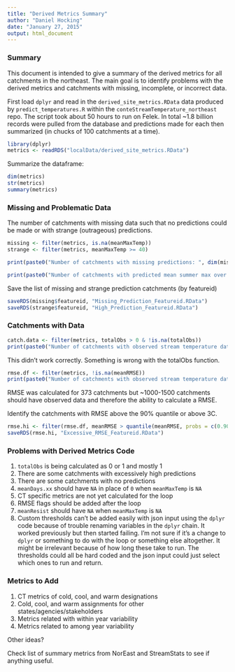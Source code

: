 ```yaml
---
title: "Derived Metrics Summary"
author: "Daniel Hocking"
date: "January 27, 2015"
output: html_document
---
```


### Summary

This document is intended to give a summary of the derived metrics for all catchments in the northeast. The main goal is to identify problems with the derived metrics and catchments with missing, incomplete, or incorrect data.

First load `dplyr` and read in the `derived_site_metrics.RData` data produced by `predict_temperatures.R` within the `conteStreamTemperature_northeast` repo. The script took about 50 hours to run on Felek. In total ~1.8 billion records were pulled from the database and predictions made for each then summarized (in chucks of 100 catchments at a time).

```r
library(dplyr)
metrics <- readRDS("localData/derived_site_metrics.RData")
```

Summarize the dataframe:

```r
dim(metrics)
str(metrics)
summary(metrics)
```

### Missing and Problematic Data

The number of catchments with missing data such that no predictions could be made or with strange (outrageous) predictions.

```r
missing <- filter(metrics, is.na(meanMaxTemp))
strange <- filter(metrics, meanMaxTemp >= 40)

print(paste0("Number of catchments with missing predictions: ", dim(missing)[1], " of ", dim(metrics)[1], " catchments (", signif(100*(dim(missing)[1])/(dim(metrics)[1]), dig=2), "%)"))

print(paste0("Number of catchments with predicted mean summer max over 40 C: ", dim(strange)[1], " of ", dim(metrics)[1], " catchments (", signif(100*(dim(strange)[1])/(dim(metrics)[1]), dig=2), "%)"))
```

Save the list of missing and strange prediction catchments (by featureid)

```r
saveRDS(missing$featureid, "Missing_Prediction_Featureid.RData")
saveRDS(strange$featureid, "High_Prediction_Featureid.RData")
```

### Catchments with Data

```r
catch.data <- filter(metrics, totalObs > 0 & !is.na(totalObs))
print(paste0("Number of catchments with observed stream temperature data: ", dim(catch.data)[1], " of ", dim(metrics)[1], " catchments (", signif(100*(dim(catch.data)[1])/(dim(metrics)[1]), dig=2), "%)"))
```

This didn't work correctly. Something is wrong with the totalObs function.

```r
rmse.df <- filter(metrics, !is.na(meanRMSE))
print(paste0("Number of catchments with observed stream temperature data: ", dim(rmse.df)[1], " of ", dim(metrics)[1], " catchments (", signif(100*(dim(rmse.df)[1])/(dim(metrics)[1]), dig=2), "%)"))
```

RMSE was calculated for 373 catchments but ~1000-1500 catchments should have observed data and therefore the ability to calculate a RMSE.

Identify the catchments with RMSE above the 90% quantile or above 3C.

```r
rmse.hi <- filter(rmse.df, meanRMSE > quantile(meanRMSE, probs = c(0.90), na.rm = T) | meanRMSE > 3)
saveRDS(rmse.hi, "Excessive_RMSE_Featureid.RData")
```

### Problems with Derived Metrics Code

1. `totalObs` is being calculated as 0 or 1 and mostly 1
2. There are some catchments with excessively high predictions
3. There are some catchments with no predictions
4. `meanDays.xx` should have `NA` in place of `0` when `meanMaxTemp` is `NA`
5. CT specific metrics are not yet calculated for the loop
6. RMSE flags should be added after the loop
7. `meanResist` should have `NA` when `meanMaxTemp` is `NA`
8. Custom thresholds can't be added easily with json input using the `dplyr` code because of trouble renaming variables in the `dplyr` chain. It worked previously but then started failing. I'm not sure if it's a change to `dplyr` or something to do with the loop or something else altogether. It might be irrelevant because of how long these take to run. The thresholds could all be hard coded and the json input could just select which ones to run and return.

### Metrics to Add

1. CT metrics of cold, cool, and warm designations
2. Cold, cool, and warm assignments for other states/agencies/stakeholders
3. Metrics related with within year variability
4. Metrics related to among year variability

Other ideas?

Check list of summary metrics from NorEast and StreamStats to see if anything useful.




